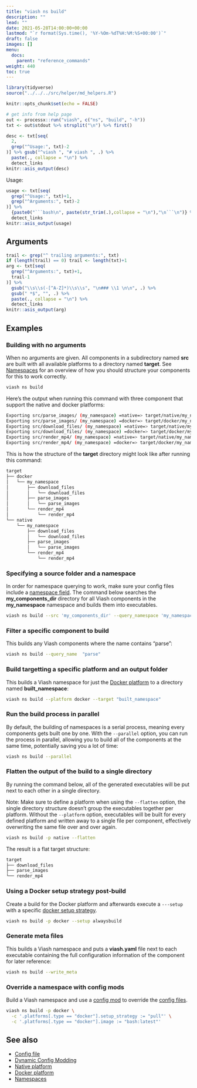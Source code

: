 ```yaml
---
title: "viash ns build"
description: ""
lead: ""
date: 2021-05-28T14:00:00+00:00
lastmod: "`r format(Sys.time(), '%Y-%Om-%dT%H:%M:%S+00:00')`"
draft: false
images: []
menu:
  docs:
    parent: "reference_commands"
weight: 440
toc: true
---
```

```r
library(tidyverse)
source("../../../src/helper/md_helpers.R")

knitr::opts_chunk$set(echo = FALSE)

# get info from help page
out <- processx::run("viash", c("ns", "build", "-h"))
txt <- out$stdout %>% strsplit("\n") %>% first()
```

```r
desc <- txt[seq(
  2,
  grep("^Usage:", txt)-2
)] %>% gsub("^viash ", "# viash ", .) %>% 
  paste(., collapse = "\n") %>% 
  detect_links
knitr::asis_output(desc)
```

Usage: 
```r
usage <- txt[seq(
  grep("^Usage:", txt)+1,
  grep("^Arguments:", txt)-2
)] %>% 
  {paste0("```bash\n", paste(str_trim(.),collapse = "\n"),"\n```\n")} %>% 
  detect_links
knitr::asis_output(usage)
```

## Arguments 

```r
trail <- grep("^ trailing arguments:", txt)
if (length(trail) == 0) trail <- length(txt)+1
arg <- txt[seq(
  grep("^Arguments:", txt)+1,
  trail-1
)] %>% 
  gsub("\\s\\s(-[^A-Z]*)\\s\\s", "\n### \\1 \n\n", .) %>% 
  gsub(" *$", "", .) %>% 
  paste(., collapse = "\n") %>% 
  detect_links
knitr::asis_output(arg)
```

## Examples

### Building with no arguments

When no arguments are given. All components in a subdirectory named **src** are built with all available platforms to a directory named **target**. 
See [Namespaces](/docs/projects/namespaces) for an overview of how you should structure your components for this to work correctly.  

```bash
viash ns build
```

Here's the output when running this command with three component that support the native and docker platforms:

```bash
Exporting src/parse_images/ (my_namespace) =native=> target/native/my_namespace/parse_images
Exporting src/parse_images/ (my_namespace) =docker=> target/docker/my_namespace/parse_images
Exporting src/download_files/ (my_namespace) =native=> target/native/my_namespace/download_files
Exporting src/download_files/ (my_namespace) =docker=> target/docker/my_namespace/download_files
Exporting src/render_mp4/ (my_namespace) =native=> target/native/my_namespace/render_mp4
Exporting src/render_mp4/ (my_namespace) =docker=> target/docker/my_namespace/render_mp4
```

This is how the structure of the **target** directory might look like after running this command:

```bash
target
├── docker
│   └── my_namespace
│       ├── download_files
│       │   └── download_files
│       ├── parse_images
│       │   └── parse_images
│       └── render_mp4
│           └── render_mp4
└── native
    └── my_namespace
        ├── download_files
        │   └── download_files
        ├── parse_images
        │   └── parse_images
        └── render_mp4
            └── render_mp4
```

### Specifying a source folder and a namespace

In order for namespace querying to work, make sure your config files include a [namespace field](/docs/reference_config/functionality/#namespace-string). 
The command below searches the **my_components_dir** directory for all Viash components in the **my_namespace** namespace and builds them into executables.

```bash
viash ns build --src 'my_components_dir' --query_namespace 'my_namespace'
```

### Filter a specific component to build

This builds any Viash components where the name contains "parse":

```bash
viash ns build --query_name  "parse"
```

### Build targetting a specific platform and an output folder

This builds a Viash namespace for just the [Docker platform](/docs/reference_config/platform-docker) to a directory named **built_namespace**:

```bash
viash ns build --platform docker --target "built_namespace"
```

### Run the build process in parallel

By default, the building of namespaces is a serial process, meaning every components gets built one by one. With the `--parallel` option, you can run the process in parallel, 
allowing you to build all of the components at the same time, potentially saving you a lot of time: 

```bash
viash ns build --parallel
```

### Flatten the output of the build to a single directory

By running the command below, all of the generated executables will be put next to each other in a single directory.    
    
Note: Make sure to define a platform when using the `--flatten` option, the single directory structure doesn't group the executables together per platform. 
Without the `--platform` option, executables will be built for every defined platform and written away to a single file per component, effectively overwriting the same file over and over again.

```bash
viash ns build -p native --flatten
```

The result is a flat target structure: 

```bash
target
├── download_files
├── parse_images
└── render_mp4
```

### Using a Docker setup strategy post-build

Create a build for the Docker platform and afterwards execute a `---setup` with a specific [docker setup strategy](/docs/running/executables-docker).

```bash
viash ns build -p docker --setup alwaysbuild
```

### Generate meta files 

This builds a Viash namespace and puts a **viash.yaml** file next to each executable containing the full configuration information of the component for later reference:

```bash
viash ns build --write_meta
```

### Override a namespace with config mods

Build a Viash namespace and use a [config mod](/docs/advanced/config_mods) to override the [config files](/docs/reference_config/config).

```bash
viash ns build -p docker \
  -c '.platforms[.type == "docker"].setup_strategy := "pull"' \
  -c '.platforms[.type == "docker"].image := "bash:latest"'
```


## See also

- [Config file](/docs/reference_config/config)
- [Dynamic Config Modding](/docs/advanced/config_mods)
- [Native platform](/docs/reference_config/platform-native)
- [Docker platform](/docs/reference_config/platform-docker)
- [Namespaces](/docs/projects/namespaces)
